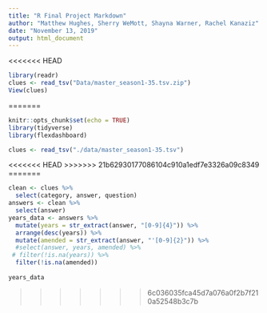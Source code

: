 ```yaml
---
title: "R Final Project Markdown"
author: "Matthew Hughes, Sherry WeMott, Shayna Warner, Rachel Kanaziz"
date: "November 13, 2019"
output: html_document
---
```

<<<<<<< HEAD

```r
library(readr)
clues <- read_tsv("Data/master_season1-35.tsv.zip")
View(clues)
```
=======
```r
knitr::opts_chunk$set(echo = TRUE)
library(tidyverse)
library(flexdashboard)
```

```r
clues <- read_tsv("./data/master_season1-35.tsv")
```
<<<<<<< HEAD
>>>>>>> 21b62930177086104c910a1edf7e3326a09c8349
=======

```r
clean <- clues %>% 
  select(category, answer, question)
answers <- clean %>% 
  select(answer)
years_data <- answers %>% 
  mutate(years = str_extract(answer, "[0-9]{4}")) %>% 
  arrange(desc(years)) %>% 
  mutate(amended = str_extract(answer, "'[0-9]{2}")) %>% 
  #select(answer, years, amended) %>% 
 # filter(!is.na(years)) %>% 
  filter(!is.na(amended))
  
years_data
```

>>>>>>> 6c036035fca45d7a076a0f2b7f210a52548b3c7b

